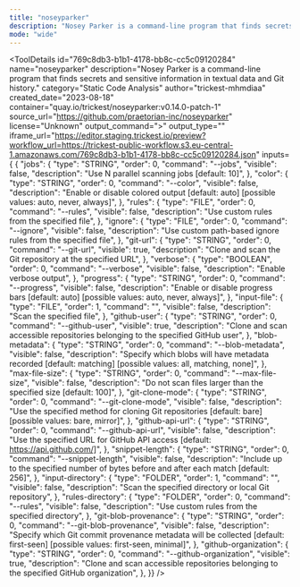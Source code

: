 ```yaml
---
title: "noseyparker"
description: "Nosey Parker is a command-line program that finds secrets and sensitive information in textual data and Git history."
mode: "wide"
---
```



<ToolDetails
  id="769c8db3-b1b1-4178-bb8c-cc5c09120284"
  name="noseyparker"
  description="Nosey Parker is a command-line program that finds secrets and sensitive information in textual data and Git history."
  category="Static Code Analysis"
  author="trickest-mhmdiaa"
  created_date="2023-08-18"
  container="quay.io/trickest/noseyparker:v0.14.0-patch-1"
  source_url="https://github.com/praetorian-inc/noseyparker"
  license="Unknown"
  output_command=">"
  output_type=""
  iframe_url="https://editor.staging.trickest.io/preview?workflow_url=https://trickest-public-workflow.s3.eu-central-1.amazonaws.com/769c8db3-b1b1-4178-bb8c-cc5c09120284.json"
  inputs={ {
  "jobs": {
    "type": "STRING",
    "order": 0,
    "command": "--jobs",
    "visible": false,
    "description": "Use N parallel scanning jobs [default: 10]",
  },
  "color": {
    "type": "STRING",
    "order": 0,
    "command": "--color",
    "visible": false,
    "description": "Enable or disable colored output [default: auto] [possible values: auto, never, always]",
  },
  "rules": {
    "type": "FILE",
    "order": 0,
    "command": "--rules",
    "visible": false,
    "description": "Use custom rules from the specified file",
  },
  "ignore": {
    "type": "FILE",
    "order": 0,
    "command": "--ignore",
    "visible": false,
    "description": "Use custom path-based ignore rules from the specified file",
  },
  "git-url": {
    "type": "STRING",
    "order": 0,
    "command": "--git-url",
    "visible": true,
    "description": "Clone and scan the Git repository at the specified URL",
  },
  "verbose": {
    "type": "BOOLEAN",
    "order": 0,
    "command": "--verbose",
    "visible": false,
    "description": "Enable verbose output",
  },
  "progress": {
    "type": "STRING",
    "order": 0,
    "command": "--progress",
    "visible": false,
    "description": "Enable or disable progress bars [default: auto] [possible values: auto, never, always]",
  },
  "input-file": {
    "type": "FILE",
    "order": 1,
    "command": "",
    "visible": false,
    "description": "Scan the specified file",
  },
  "github-user": {
    "type": "STRING",
    "order": 0,
    "command": "--github-user",
    "visible": true,
    "description": "Clone and scan accessible repositories belonging to the specified GitHub user",
  },
  "blob-metadata": {
    "type": "STRING",
    "order": 0,
    "command": "--blob-metadata",
    "visible": false,
    "description": "Specify which blobs will have metadata recorded [default: matching] [possible values: all, matching, none]",
  },
  "max-file-size": {
    "type": "STRING",
    "order": 0,
    "command": "--max-file-size",
    "visible": false,
    "description": "Do not scan files larger than the specified size [default: 100]",
  },
  "git-clone-mode": {
    "type": "STRING",
    "order": 0,
    "command": "--git-clone-mode",
    "visible": false,
    "description": "Use the specified method for cloning Git repositories [default: bare] [possible values: bare, mirror]",
  },
  "github-api-url": {
    "type": "STRING",
    "order": 0,
    "command": "--github-api-url",
    "visible": false,
    "description": "Use the specified URL for GitHub API access [default: https://api.github.com/]",
  },
  "snippet-length": {
    "type": "STRING",
    "order": 0,
    "command": "--snippet-length",
    "visible": false,
    "description": "Include up to the specified number of bytes before and after each match [default: 256]",
  },
  "input-directory": {
    "type": "FOLDER",
    "order": 1,
    "command": "",
    "visible": false,
    "description": "Scan the specified directory or local Git repository",
  },
  "rules-directory": {
    "type": "FOLDER",
    "order": 0,
    "command": "--rules",
    "visible": false,
    "description": "Use custom rules from the specified directory",
  },
  "git-blob-provenance": {
    "type": "STRING",
    "order": 0,
    "command": "--git-blob-provenance",
    "visible": false,
    "description": "Specify which Git commit provenance metadata will be collected [default: first-seen] [possible values: first-seen, minimal]",
  },
  "github-organization": {
    "type": "STRING",
    "order": 0,
    "command": "--github-organization",
    "visible": true,
    "description": "Clone and scan accessible repositories belonging to the specified GitHub organization",
  },
}}
/>